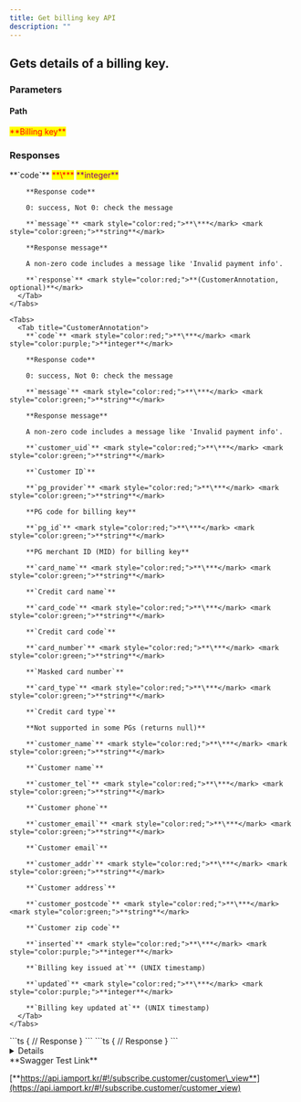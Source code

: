 ```yaml
---
title: Get billing key API
description: ""
---
```



## Gets details of a billing key.

<Swagger method="get" path="/subscribe/customers/{customer_uid}" baseUrl="https://api.iamport.kr" summary="Gets details of a billing key.">
  <SwaggerDescription />

  ### Parameters

  #### Path

  <SwaggerParameter name="customer_uid" type="String" required="true">
    <mark style="color:red;">
      **Billing key**
    </mark>
  </SwaggerParameter>

  ### Responses

  <SwaggerResponse status="200: OK" description="Success">
    <Tabs>
      <Tab title="CustomerResponse">
        **`code`** <mark style="color:red;">**\***</mark> <mark style="color:purple;">**integer**</mark>

        **Response code**

        0: success, Not 0: check the message

        **`message`** <mark style="color:red;">**\***</mark> <mark style="color:green;">**string**</mark>

        **Response message**

        A non-zero code includes a message like 'Invalid payment info'.

        **`response`** <mark style="color:red;">**(CustomerAnnotation, optional)**</mark>
      </Tab>
    </Tabs>

    <Tabs>
      <Tab title="CustomerAnnotation">
        **`code`** <mark style="color:red;">**\***</mark> <mark style="color:purple;">**integer**</mark>

        **Response code**

        0: success, Not 0: check the message

        **`message`** <mark style="color:red;">**\***</mark> <mark style="color:green;">**string**</mark>

        **Response message**

        A non-zero code includes a message like 'Invalid payment info'.

        **`customer_uid`** <mark style="color:red;">**\***</mark> <mark style="color:green;">**string**</mark>

        **`Customer ID`**

        **`pg_provider`** <mark style="color:red;">**\***</mark> <mark style="color:green;">**string**</mark>

        **PG code for billing key**

        **`pg_id`** <mark style="color:red;">**\***</mark> <mark style="color:green;">**string**</mark>

        **PG merchant ID (MID) for billing key**

        **`card_name`** <mark style="color:red;">**\***</mark> <mark style="color:green;">**string**</mark>

        **`Credit card name`**

        **`card_code`** <mark style="color:red;">**\***</mark> <mark style="color:green;">**string**</mark>

        **`Credit card code`**

        **`card_number`** <mark style="color:red;">**\***</mark> <mark style="color:green;">**string**</mark>

        **`Masked card number`**

        **`card_type`** <mark style="color:red;">**\***</mark> <mark style="color:green;">**string**</mark>

        **`Credit card type`**

        **Not supported in some PGs (returns null)**

        **`customer_name`** <mark style="color:red;">**\***</mark> <mark style="color:green;">**string**</mark>

        **`Customer name`**

        **`customer_tel`** <mark style="color:red;">**\***</mark> <mark style="color:green;">**string**</mark>

        **`Customer phone`**

        **`customer_email`** <mark style="color:red;">**\***</mark> <mark style="color:green;">**string**</mark>

        **`Customer email`**

        **`customer_addr`** <mark style="color:red;">**\***</mark> <mark style="color:green;">**string**</mark>

        **`Customer address`**

        **`customer_postcode`** <mark style="color:red;">**\***</mark> <mark style="color:green;">**string**</mark>

        **`Customer zip code`**

        **`inserted`** <mark style="color:red;">**\***</mark> <mark style="color:purple;">**integer**</mark>

        **`Billing key issued at`** (UNIX timestamp)

        **`updated`** <mark style="color:red;">**\***</mark> <mark style="color:purple;">**integer**</mark>

        **`Billing key updated at`** (UNIX timestamp)
      </Tab>
    </Tabs>
  </SwaggerResponse>

  <SwaggerResponse status="401: Unauthorized" description="Missing or invalid access token">
    ```ts
    {
      // Response
    }
    ```
  </SwaggerResponse>

  <SwaggerResponse status="404: Not Found" description="Invalid customer_uid">
    ```ts
    {
      // Response
    }
    ```
  </SwaggerResponse>
</Swagger>

<Details>
  <p slot="summary">Response Model Schema</p>

  ```json
  {
    "code": 0,
    "message": "string",
    "response": {
      "customer_uid": "string",
      "pg_provider": "string",
      "pg_id": "string",
      "card_name": "string",
      "card_code": "string",
      "card_number": "string",
      "card_type": "null",
      "customer_name": "string",
      "customer_tel": "string",
      "customer_email": "string",
      "customer_addr": "string",
      "customer_postcode": "string",
      "inserted": 0,
      "updated": 0
    }
  }
  ```
</Details>

<Hint style="success">
  **Swagger Test Link**

  [**https://api.iamport.kr/#!/subscribe.customer/customer\_view**](https://api.iamport.kr/#!/subscribe.customer/customer_view)
</Hint>
